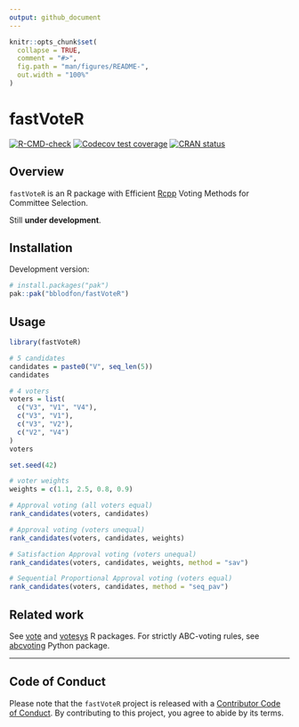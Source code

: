 ```yaml
---
output: github_document
---
```


```r
knitr::opts_chunk$set(
  collapse = TRUE,
  comment = "#>",
  fig.path = "man/figures/README-",
  out.width = "100%"
)
```

# fastVoteR

<!-- badges: start -->
[![R-CMD-check](https://github.com/bblodfon/fastVoteR/actions/workflows/R-CMD-check.yaml/badge.svg)](https://github.com/bblodfon/fastVoteR/actions/workflows/R-CMD-check.yaml)
[![Codecov test coverage](https://codecov.io/gh/bblodfon/fastVoteR/graph/badge.svg)](https://app.codecov.io/gh/bblodfon/fastVoteR)
[![CRAN status](https://www.r-pkg.org/badges/version/fastVoteR)](https://CRAN.R-project.org/package=fastVoteR)
<!-- badges: end -->

## Overview

`fastVoteR` is an R package with Efficient [Rcpp](https://github.com/rcppcore/rcpp) Voting Methods for Committee Selection.

Still **under development**.

## Installation

Development version:

``` r
# install.packages("pak")
pak::pak("bblodfon/fastVoteR")
```

## Usage

```r
library(fastVoteR)

# 5 candidates
candidates = paste0("V", seq_len(5))
candidates

# 4 voters
voters = list(
  c("V3", "V1", "V4"),
  c("V3", "V1"),
  c("V3", "V2"),
  c("V2", "V4")
)
voters

set.seed(42)

# voter weights
weights = c(1.1, 2.5, 0.8, 0.9)

# Approval voting (all voters equal)
rank_candidates(voters, candidates)

# Approval voting (voters unequal)
rank_candidates(voters, candidates, weights)

# Satisfaction Approval voting (voters unequal)
rank_candidates(voters, candidates, weights, method = "sav")

# Sequential Proportional Approval voting (voters equal)
rank_candidates(voters, candidates, method = "seq_pav")
```

## Related work

See [vote](https://CRAN.R-project.org/package=vote) and [votesys](https://CRAN.R-project.org/package=votesys) R packages.
For strictly ABC-voting rules, see [abcvoting](https://github.com/martinlackner/abcvoting) Python package.

---

## Code of Conduct

Please note that the `fastVoteR` project is released with a [Contributor Code of Conduct](https://bblodfon.github.io/fastVoteR/CODE_OF_CONDUCT.html).
By contributing to this project, you agree to abide by its terms.

